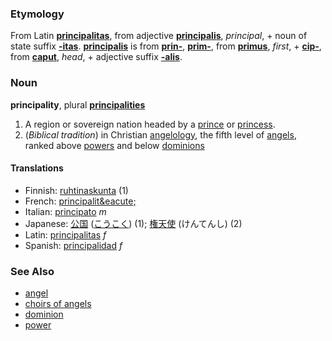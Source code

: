 ===Etymology===
From Latin '''[[principalitas]]''', from adjective '''[[principalis]]''', ''principal'', + noun of state suffix '''[[-itas]]'''.  '''[[principalis]]''' is from '''[[prin-]]''', '''[[prim-]]''', from '''[[primus]]''', ''first'', + '''[[cip-]]''', from '''[[caput]]''', ''head'', + adjective suffix '''[[-alis]]'''.

===Noun===
'''principality''', plural '''[[principalities]]'''

#A region or sovereign nation headed by a [[prince]] or [[princess]].
# (''Biblical tradition'') in Christian [[angelology]], the fifth level of [[angel]]s, ranked above [[power]]s and below [[dominion]]s

====Translations====
*Finnish: [[ruhtinaskunta]] (1)
*French: [[principalit&eacute;]]
*Italian: [[principato]] ''m''
*Japanese: [[公国]] ([[こうこく]]) (1); [[権天使]] (けんてんし) (2)
*Latin:  [[principalitas]] ''f''
*Spanish: [[principalidad]] ''f''

===See Also===
*[[angel]]
*[[choirs of angels]]
*[[dominion]]
*[[power]]